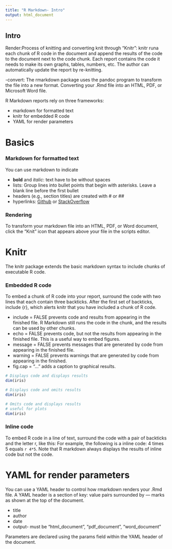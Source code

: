 ```yaml
---
title: "R Markdown- Intro"
output: html_document
---
```

## Intro 
Render:Process of knitting and converting
knit through "Knitr": knitr runa each chunk of R code in the document and append the results of the code to the document next to the code chunk. Each report contains the code it needs to make its own graphs, tables, numbers, etc. The author can automatically update the report by re-knitting.

-convert: The rmarkdown package uses the pandoc program to transform the file into a new format. Converting your .Rmd file into an HTML, PDF, or Microsoft Word file. 

 R Markdown reports rely on three frameworks:

* markdown for formatted text
* knitr for embedded R code
* YAML for render parameters


# Basics
### Markdown for formatted text
You can use markdown to indicate

* **bold** and *italic*: text have to be without spaces
* lists:  Group lines into bullet points that begin with asterisks. Leave a blank line before the first bullet
* headers (e.g., section titles) are created with # or ##
* hyperlinks: [Github](www.github.com) or [StackOverflow](www.stackoverflow.com)

### Rendering
To transform your markdown file into an HTML, PDF, or Word document, click the “Knit” icon that appears above your file in the scripts editor.



# Knitr
The knitr package extends the basic markdown syntax to include chunks of executable R code.

### Embedded R code
To embed a chunk of R code into your report, surround the code with two lines that each contain three backticks. After the first set of backticks, include {r}, which alerts knitr that you have included a chunk of R code.

* include = FALSE prevents code and results from appearing in the finished file. R Markdown still runs the code in the chunk, and the results can be used by other chunks.
* echo = FALSE prevents code, but not the results from appearing in the finished file. This is a useful way to embed figures.
* message = FALSE prevents messages that are generated by code from appearing in the finished file.
* warning = FALSE prevents warnings that are generated by code from appearing in the finished.
* fig.cap = "..." adds a caption to graphical results.


```r
# Displays code and displays results
dim(iris)
```
```r
# Displays code and omits results
dim(iris)
```
```r
# Omits code and displays results
# useful for plots
dim(iris)
```

### Inline code
To embed R code in a line of text, surround the code with a pair of backticks and the letter r, like this:
For example, the following is a inline code: 4 times 5 equals `r 4*5`. Note that R markdown always displays the results of inline code but not the code. 



# YAML for render parameters
You can use a YAML header to control how rmarkdown renders your .Rmd file. A YAML header is a section of key: value pairs surrounded by --- marks as shown at the top of the document.

* title 
* author
* date
* output- must be "html_document", "pdf_document", "word_document"

Parameters are declared using the params field within the YAML header of the document. 